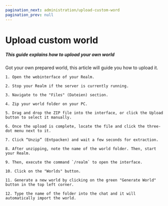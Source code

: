 ```yaml
---
pagination_next: administration/upload-custom-word
pagination_prev: null
---
```


# Upload custom world

##### This guide explains how to upload your own world

Got your own prepared world, this article will guide you how to upload it.


    1. Open the webinterface of your Realm.

    2. Stop your Realm if the server is currently running.

    3. Navigate to the "Files" (Dateien) section.

    4. Zip your world folder on your PC.

    5. Drag and drop the ZIP file into the interface, or click the Upload button to select it manually.

    6. Once the upload is complete, locate the file and click the three-dot menu next to it.

    7. Click “Unzip” (Entpacken) and wait a few seconds for extraction.

    8. After unzipping, note the name of the world folder. Then, start your Realm.

    9. Then, execute the command `/realm` to open the interface.

    10. Click on the "Worlds" button.

    11. Generate a new world by clicking on the green "Generate World" button in the top left corner.

    12. Type the name of the folder into the chat and it will automatically import the world.

